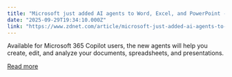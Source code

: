 ```yaml
---
title: "Microsoft just added AI agents to Word, Excel, and PowerPoint - how to use them"
date: "2025-09-29T19:34:10.000Z"
link: "https://www.zdnet.com/article/microsoft-just-added-ai-agents-to-word-excel-and-powerpoint-how-to-use-them/"
---
```


Available for Microsoft 365 Copilot users, the new agents will help you create, edit, and analyze your documents, spreadsheets, and presentations.

[Read more](https://www.zdnet.com/article/microsoft-just-added-ai-agents-to-word-excel-and-powerpoint-how-to-use-them/)
